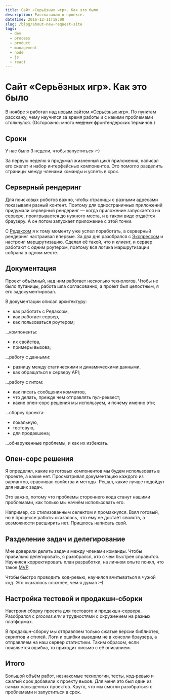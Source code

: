 ```yaml
---
title: Сайт «Серьёзных игр». Как это было
description: Рассказываю о проекте.
datetime: 2016-12-11T18:00
slug: /blog/about-new-request-site
tags:
  - dev
  - process
  - product
  - management
  - node
  - js
  - react
---
```


# Сайт «Серьёзных игр». Как это было

В ноябре я работал над [новым сайтом «Серьёзных игр»](/projects/request). По пунктам расскажу, чему научился за время работы и с какими проблемами столкнулся. (Осторожно: много ~~модных~~ фронтендерских терминов.)

## Сроки

У нас было 3 недели, чтобы запуститься <nobr>:–)</nobr>

За первую неделю я продумал жизненный цикл приложения, написал его скелет и набор интерфейсных компонентов. Это помогло разделить страницы между членами команды и успеть в срок.

## Серверный рендеринг

Для поисковых роботов важно, чтобы страницы с разными адресами показывали разный контент. Поэтому для одностраничных приложений придумали серверный рендеринг — когда приложение запускается на сервере, проигрывается до нужного места, и в таком виде отдаётся браузеру. А он потом запускает приложение с этой точки.

С [Редаксом](https://redux.js.org/) я к тому моменту уже успел поработать, а серверный рендеринг настраивал впервые. За два дня разобрался с [Экспрессом](https://expressjs.com/) и настроил маршрутизацию. Сделал её такой, что и клиент, и сервер работают с одним роутером, поэтому вся логика маршрутизации собрана в одном месте.

## Документация

Проект объёмный, над ним работает несколько технологов. Чтобы не было путаницы, работа шла согласованно, а проект был целостным, я его задокументировал.

В документации описал архитектуру:

- как работать с Редаксом,
- как работает сервер,
- как пользоваться роутером;

...компоненты:

- их свойства,
- примеры вызова;

...работу с данными:

- разницу между статическими и динамическими данными,
- как обращаться к серверу API;

...работу с гитом:

- как писать сообщения коммитов,
- что делать, прежде чем отправлять пул-реквест;
- какие опен-сорс решения мы используем, и почему именно эти;

...сборку проекта:

- локальную,
- тестовую,
- для продакшена;

...обнаруженные проблемы, и как их избежать.

## Опен-сорс решения

Я определял, какие из готовых компонентов мы будем использовать в проекте, а какие нет. Просматривал документацию каждого из вариантов, сравнивал свойства и методы. Решал, какие лучше подойдут для наших задач.

Это важно, потому что проблемы стороннего кода станут нашими проблемами, как только мы начнём использовать его.

Например, со стилизованным селектом я промахнулся. Взял готовый, но в процессе работы оказалось, что ему не достаёт свойств, а возможности расширить нет. Пришлось написать свой.

## Разделение задач и делегирование

Мне доверили делить задачи между членами команды. Чтобы правильно делегировать, я разобрался, кто с чем быстрее справится. Научился корректировать план разработки, на личном опыте понял, что такое [MVP](https://en.wikipedia.org/wiki/Minimum_viable_product).

Чтобы быстро проводить код-ревью, научился вчитываться в чужой код. Это оказалось сложнее, чем я думал <nobr>:–)</nobr>

## Настройка тестовой и продакшн-сборки

Настроил сборку проекта для тестового и продакшн-сервера. Разобрался с _process.env_ и трудностями с окружением на разных платформах.

В продакшн-сборку мы отправляем только сжатые версии библиотек, скриптов и стилей. Логи и ошибки выводим не в консоли браузера, а отправляем на наш сервер статистики. Таким образом, если появляется ошибка, то приходит письмо с её описанием.

## Итого

Большой объём работ, незнакомые технологии, тесты, код-ревью и сжатый срок добавили к проекту вызов. Для меня это был один из самых насыщенных проектов. Круто, что мы смогли разобраться с проблемами и запуститься в срок.

